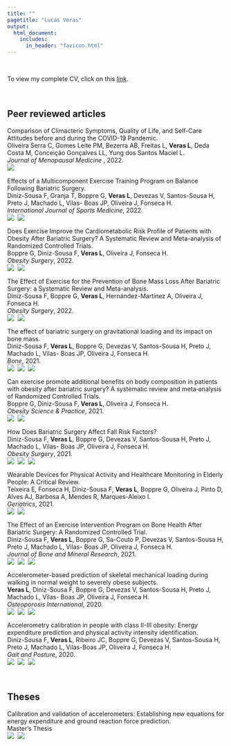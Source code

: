 ```yaml
---
title: ""  
pagetitle: "Lucas Veras"
output: 
  html_document:
    includes:
      in_header: "favicon.html"
---
```


<br>

To view my complete CV, click on this [link](CV/lv_cv.html).

<br>

## Peer reviewed articles

Comparison of Climacteric Symptoms, Quality of Life, and Self-Care Attitudes before and during the COVID-19 Pandemic.<br>
Oliveira Serra C, Gomes Leite PM, Bezerra AB, Freitas L, **Veras L**, Deda Costa M, Conceição Gonçalves LL, Yung dos Santos Maciel L.<br>
*Journal of Menopausal Medicine *, 2022.
<br>
<a href="http://dx.doi.org/10.6118/jmm.21034 "><img src="icons/doi_icon.png" align="left" style="padding:0px 5px 0px 0px;"></a> 
<br>

Effects of a Multicomponent Exercise Training Program on Balance Following Bariatric Surgery.<br>
Diniz-Sousa F, Granja T, Boppre G, **Veras L**, Devezas V, Santos-Sousa H, Preto J, Machado L, Vilas- Boas JP, Oliveira J, Fonseca H.<br>
*International Journal of Sports Medicine*, 2022.
<br>
<a href="http://dx.doi.org/10.1055/a-1766-5803"><img src="icons/doi_icon.png" align="left" style="padding:0px 5px 0px 0px;"></a> 
<a href="https://pubmed.ncbi.nlm.nih.gov/35419778/"><img src="icons/pubmed_icon.png" align="left" style="padding:0px 5px 0px 0px;"></a> 
<br>

Does Exercise Improve the Cardiometabolic Risk Profile of Patients with Obesity After Bariatric Surgery? A Systematic Review and Meta-analysis of Randomized Controlled Trials.<br>
Boppre G, Diniz-Sousa F, **Veras L**, Oliveira J, Fonseca H.<br>
*Obesity Surgery*, 2022.
<br>
<a href="https://doi.org/10.1007/s11695-022-06023-x"><img src="icons/doi_icon.png" align="left" style="padding:0px 5px 0px 0px;"></a>
<a href="https://pubmed.ncbi.nlm.nih.gov/35332396/"><img src="icons/pubmed_icon.png" align="left" style="padding:0px 5px 0px 0px;"></a> 
<br>

The Effect of Exercise for the Prevention of Bone Mass Loss After Bariatric Surgery: a Systematic Review and Meta-analysis.<br>
Diniz-Sousa F, Boppre G, **Veras L**, Hernández-Martínez A, Oliveira J, Fonseca H.<br>
*Obesity Surgery*, 2022.
<br>
<a href="http://dx.doi.org/10.1007/s11695-021-05873-1"><img src="icons/doi_icon.png" align="left" style="padding:0px 5px 0px 0px;"></a> 
<a href="https://pubmed.ncbi.nlm.nih.gov/35031954/"><img src="icons/pubmed_icon.png" align="left" style="padding:0px 5px 0px 0px;"></a> 
<br>

The effect of bariatric surgery on gravitational loading and its impact on bone mass.<br>
Diniz-Sousa F, **Veras L**, Boppre G, Devezas V, Santos-Sousa H, Preto J, Machado L, Vilas- Boas JP, Oliveira J, Fonseca H.<br>
*Bone*, 2021.
<br>
<a href="http://dx.doi.org/10.1016/j.bone.2021.116153"><img src="icons/doi_icon.png" align="left" style="padding:0px 5px 0px 0px;"></a> 
<a href="https://pubmed.ncbi.nlm.nih.gov/34416407/"><img src="icons/pubmed_icon.png" align="left" style="padding:0px 5px 0px 0px;"></a> 
<a href="https://github.com/verasls/BaSEIB_bariatric_surgery_bone_health"><img src="icons/github_icon.png" align="left" style="padding:0px 5px 0px 0px;"></a>
<br>

Can exercise promote additional benefits on body composition in patients with obesity after bariatric surgery? A systematic review and meta‐analysis of Randomized Controlled Trials.<br>
Boppre G, Diniz-Sousa F, **Veras L**, Oliveira J, Fonseca H.<br>
*Obesity Science & Practice*, 2021.
<br>
<a href="https://doi.org/10.1002/osp4.542"><img src="icons/doi_icon.png" align="left" style="padding:0px 5px 0px 0px;"></a>
<a href="https://pubmed.ncbi.nlm.nih.gov/35127127/"><img src="icons/pubmed_icon.png" align="left" style="padding:0px 5px 0px 0px;"></a> 
<br>

How Does Bariatric Surgery Affect Fall Risk Factors?<br>
Diniz-Sousa F, **Veras L**, Boppre G, Devezas V, Santos-Sousa H, Preto J, Machado L, Vilas- Boas JP, Oliveira J, Fonseca H.<br>
*Obesity Surgery*, 2021.
<br>
<a href="http://dx.doi.org/10.1007/s11695-021-05400-2"><img src="icons/doi_icon.png" align="left" style="padding:0px 5px 0px 0px;"></a> 
<a href="https://pubmed.ncbi.nlm.nih.gov/33797733/"><img src="icons/pubmed_icon.png" align="left" style="padding:0px 5px 0px 0px;"></a> 
<a href="https://github.com/verasls/BaSEIB_BS_balance"><img src="icons/github_icon.png" align="left" style="padding:0px 5px 0px 0px;"></a>
<br>

Wearable Devices for Physical Activity and Healthcare Monitoring in Elderly People: A Critical Review.<br>
Teixeira E, Fonseca H, Diniz-Sousa F, **Veras L**, Boppre G, Oliveira J, Pinto D, Alves AJ, Barbosa A, Mendes R, Marques-Aleixo I.<br>
*Geriatrics*, 2021.
<br>
<a href="https://doi.org/10.3390/geriatrics6020038"><img src="icons/doi_icon.png" align="left" style="padding:0px 5px 0px 0px;"></a>
<a href="https://pubmed.ncbi.nlm.nih.gov/33917104/"><img src="icons/pubmed_icon.png" align="left" style="padding:0px 5px 0px 0px;"></a>
<br>

The Effect of an Exercise Intervention Program on Bone Health After Bariatric Surgery: A Randomized Controlled Trial.<br>
Diniz-Sousa F, **Veras L**, Boppre G, Sa-Couto P, Devezas V, Santos-Sousa H, Preto J, Machado L, Vilas- Boas JP, Oliveira J, Fonseca H.<br>
*Journal of Bone and Mineral Research*, 2021.
<br>
<a href="http://dx.doi.org/10.1002/jbmr.4213"><img src="icons/doi_icon.png" align="left" style="padding:0px 5px 0px 0px;"></a> 
<a href="https://pubmed.ncbi.nlm.nih.gov/33295063/"><img src="icons/pubmed_icon.png" align="left" style="padding:0px 5px 0px 0px;"></a> 
<a href="https://github.com/verasls/BaSEIB_exercise_bone_health"><img src="icons/github_icon.png" align="left" style="padding:0px 5px 0px 0px;"></a>
<br>

Accelerometer-based prediction of skeletal mechanical loading during walking in normal weight to severely obese subjects.<br>
**Veras L**, Diniz-Sousa F, Boppre G, Devezas V, Santos-Sousa H, Preto J, Machado L, Vilas- Boas JP, Oliveira J, Fonseca H.<br>
*Osteoporosis International*, 2020.
<br>
<a href="http://dx.doi.org/10.1007/s00198-020-05295-2"><img src="icons/doi_icon.png" align="left" style="padding:0px 5px 0px 0px;"></a> 
<a href="https://pubmed.ncbi.nlm.nih.gov/31965217/"><img src="icons/pubmed_icon.png" align="left" style="padding:0px 5px 0px 0px;"></a> 
<a href="https://github.com/verasls/walking_GRF_ACC"><img src="icons/github_icon.png" align="left" style="padding:0px 5px 0px 0px;"></a>
<br>

Accelerometry calibration in people with class II-III obesity: Energy expenditure prediction and physical activity intensity identification.<br>
Diniz-Sousa F, **Veras L**, Ribeiro JC, Boppre G, Devezas V, Santos-Sousa H, Preto J, Machado L, Vilas-Boas JP, Oliveira J, Fonseca H.<br>
*Gait and Posture*, 2020.
<br>
<a href="http://dx.doi.org/10.1016/j.gaitpost.2019.11.008"><img src="icons/doi_icon.png" align="left" style="padding:0px 5px 0px 0px;"></a> 
<a href="https://pubmed.ncbi.nlm.nih.gov/31756665/"><img src="icons/pubmed_icon.png" align="left" style="padding:0px 5px 0px 0px;"></a> 
<a href="https://github.com/verasls/EE_PAI_ACC_obese"><img src="icons/github_icon.png" align="left" style="padding:0px 5px 0px 0px;"></a>
<br>

<br>

## Theses

Calibration and validation of accelerometers: Establishing new equations for energy expenditure and ground reaction force prediction.<br>
Master’s Thesis
<br>
<a href="https://repositorio-aberto.up.pt/bitstream/10216/124941/2/371866.pdf"><img src="icons/pdf_icon.png" align="left" style="padding:0px 5px 0px 0px;"></a>
<a href="https://github.com/verasls/MSc_dissertation"><img src="icons/github_icon.png" align="left" style="padding:0px 5px 0px 0px;"></a>